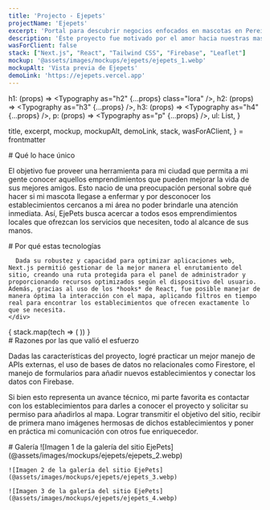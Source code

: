 ```yaml
---
title: 'Projecto - Ejepets'
projectName: 'Ejepets'
excerpt: 'Portal para descubrir negocios enfocados en mascotas en Pereira, Colombia'
description: 'Éste proyecto fue motivado por el amor hacia nuestras mascotas, con el objetivo de proveer de una forma sencilla para alcanzar aquellos negocios que ofrecen servicios para nuestros mejores amigos, todo en un lugar.'
wasForClient: false
stack: ["Next.js", "React", "Tailwind CSS", "Firebase", "Leaflet"]
mockup: '@assets/images/mockups/ejepets/ejepets_1.webp'
mockupAlt: 'Vista previa de Ejepets'
demoLink: 'https://ejepets.vercel.app'
---
```



  h1: (props) => <Typography as="h2" {...props} class="lora" />,
  h2: (props) => <Typography as="h3" {...props} />,
  h3: (props) => <Typography as="h4" {...props} />,
  p: (props) => <Typography as="p" {...props} />,
  ul: List,
}

  title,
  excerpt,
  mockup,
  mockupAlt,
  demoLink,
  stack,
  wasForAClient,
} = frontmatter

<Row paddedRight>
  # Qué lo hace único

  El objetivo fue proveer una herramienta para mi ciudad que permita a mi gente conocer aquellos emprendimientos que pueden mejorar la vida de sus mejores amigos. Esto nacio de una preocupación personal sobre qué hacer si mi mascota llegase a enfermar y por desconocer los establecimientos cercanos a mi área no poder brindarle una atención inmediata. Así, EjePets busca acercar a todos esos emprendimientos locales que ofrezcan los servicios que necesiten, todo al alcance de sus manos.
</Row>

<Row evenColumns inverted>
  <div>
    <div>
      # Por qué estas tecnologías

      Dada su robustez y capacidad para optimizar aplicaciones web, Next.js permitió gestionar de la mejor manera el enrutamiento del sitio, creando una ruta protegida para el panel de administrador y proporcionando recursos optimizados según el dispositivo del usuario. Además, gracias al uso de los *hooks* de React, fue posible manejar de manera óptima la interacción con el mapa, aplicando filtros en tiempo real para encontrar los establecimientos que ofrecen exactamente lo que se necesita.
    </div>
  </div>
  <div>
    {
      stack.map(tech => (
        <TechCard tech={tech} />
      ))
    }
  </div>
</Row>

<Row paddedRight>
  # Razones por las que valió el esfuerzo

  Dadas las características del proyecto, logré practicar un mejor manejo de APIs externas, el uso de bases de datos no relacionales como Firestore, el manejo de formularios para añadir nuevos establecimientos y conectar los datos con Firebase.

  Si bien esto representa un avance técnico, mi parte favorita es contactar con los establecimientos para darles a conocer el proyecto y solicitar su permiso para añadirlos al mapa. Lograr transmitir el objetivo del sitio, recibir de primera mano imágenes hermosas de dichos establecimientos y poner en práctica mi comunicación con otros fue enriquecedor.
</Row>

<Row> 
  # Galería

  <Gallery>
    ![Imagen 1 de la galería del sitio EjePets](@assets/images/mockups/ejepets/ejepets_2.webp)

    ![Imagen 2 de la galería del sitio EjePets](@assets/images/mockups/ejepets/ejepets_3.webp)

    ![Imagen 3 de la galería del sitio EjePets](@assets/images/mockups/ejepets/ejepets_4.webp)
  </Gallery>
</Row>
